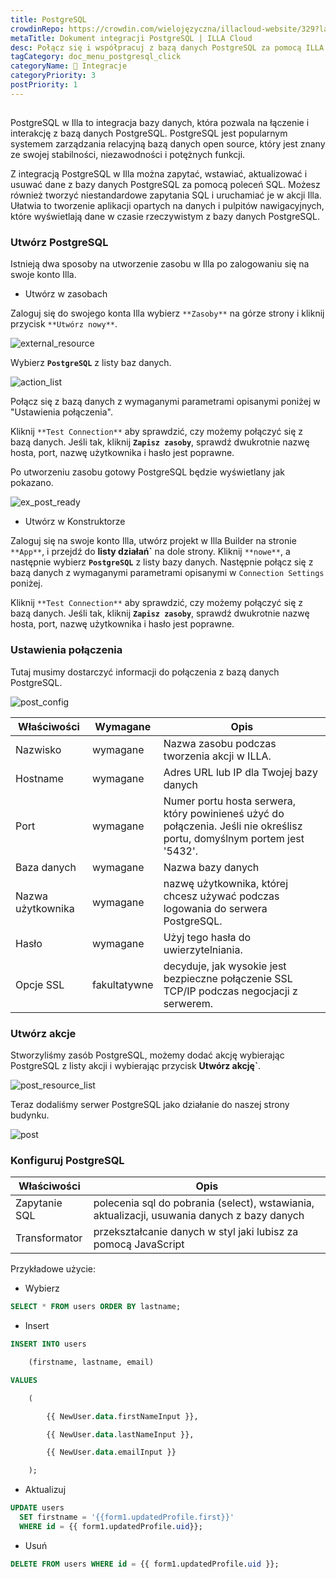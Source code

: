 ```yaml
---
title: PostgreSQL
crowdinRepo: https://crowdin.com/wielojęzyczna/illacloud-website/329?languages=pl&filter=basic&value=0
metaTitle: Dokument integracji PostgreSQL | ILLA Cloud
desc: Połącz się i współpracuj z bazą danych PostgreSQL za pomocą ILLA Cloud. Twórz aplikacje, które mogą zapytać, manipulować i wizualizować dane. Automatyzacja i optymalizacja przepływu danych.
tagCategory: doc_menu_postgresql_click
categoryName: 🔨 Integracje
categoryPriority: 3
postPriority: 1
---
```


## <h2 hidden>Co to jest PostgreSQL?</h2>

PostgreSQL w Illa to integracja bazy danych, która pozwala na łączenie i interakcję z bazą danych PostgreSQL. PostgreSQL jest popularnym systemem zarządzania relacyjną bazą danych open source, który jest znany ze swojej stabilności, niezawodności i potężnych funkcji.

Z integracją PostgreSQL w Illa można zapytać, wstawiać, aktualizować i usuwać dane z bazy danych PostgreSQL za pomocą poleceń SQL. Możesz również tworzyć niestandardowe zapytania SQL i uruchamiać je w akcji Illa. Ułatwia to tworzenie aplikacji opartych na danych i pulpitów nawigacyjnych, które wyświetlają dane w czasie rzeczywistym z bazy danych PostgreSQL.

### Utwórz PostgreSQL

Istnieją dwa sposoby na utworzenie zasobu w Illa po zalogowaniu się na swoje konto Illa.

-   Utwórz w zasobach

Zaloguj się do swojego konta Illa wybierz `**Zasoby**` na górze strony i kliknij przycisk `**Utwórz nowy**`.

![external_resource](https://cdn.illacloud.com/official-website/img/docs/external_resource.png)

Wybierz **`PostgreSQL`** z listy baz danych.

![action_list](https://cdn.illacloud.com/official-website/img/docs/action_list.png)

Połącz się z bazą danych z wymaganymi parametrami opisanymi poniżej w "Ustawienia połączenia".

Kliknij `**Test Connection**` aby sprawdzić, czy możemy połączyć się z bazą danych. Jeśli tak, kliknij **`Zapisz zasoby`**, sprawdź dwukrotnie nazwę hosta, port, nazwę użytkownika i hasło jest poprawne.

Po utworzeniu zasobu gotowy PostgreSQL będzie wyświetlany jak pokazano.

![ex_post_ready](https://cdn.illacloud.com/official-website/img/docs/ex_post_ready.png)

-   Utwórz w Konstruktorze

Zaloguj się na swoje konto Illa, utwórz projekt w Illa Builder na stronie `**App**`, i przejdź do **listy działań\`** na dole strony. Kliknij `**nowe**`, a następnie wybierz **`PostgreSQL`** z listy bazy danych. Następnie połącz się z bazą danych z wymaganymi parametrami opisanymi w `Connection Settings` poniżej.

Kliknij `**Test Connection**` aby sprawdzić, czy możemy połączyć się z bazą danych. Jeśli tak, kliknij **`Zapisz zasoby`**, sprawdź dwukrotnie nazwę hosta, port, nazwę użytkownika i hasło jest poprawne.

### Ustawienia połączenia

Tutaj musimy dostarczyć informacji do połączenia z bazą danych PostgreSQL.

![post_config](https://cdn.illacloud.com/official-website/img/docs/post_config.png)

| Właściwości          | Wymagane     | Opis                                                                                                                         |
| -------------------- | ------------ | ---------------------------------------------------------------------------------------------------------------------------- |
| Nazwisko             | wymagane     | Nazwa zasobu podczas tworzenia akcji w ILLA.                                                                                 |
| Hostname             | wymagane     | Adres URL lub IP dla Twojej bazy danych                                                                                      |
| Port                 | wymagane     | Numer portu hosta serwera, który powinieneś użyć do połączenia. Jeśli nie określisz portu, domyślnym portem jest '5432'.     |
| Baza danych          | wymagane     | Nazwa bazy danych                                                                                                            |
| Nazwa użytkownika    | wymagane     | nazwę użytkownika, której chcesz używać podczas logowania do serwera PostgreSQL.                                             |
| Hasło                | wymagane     | Użyj tego hasła do uwierzytelniania.                                                                                         |
| Opcje SSL            | fakultatywne | decyduje, jak wysokie jest bezpieczne połączenie SSL TCP/IP podczas negocjacji z serwerem.                                   |

### Utwórz akcje

Stworzyliśmy zasób PostgreSQL, możemy dodać akcję wybierając PostgreSQL z listy akcji i wybierając przycisk **Utwórz akcję\`**.

![post_resource_list](https://cdn.illacloud.com/official-website/img/docs/post_resource_list.png)

Teraz dodaliśmy serwer PostgreSQL jako działanie do naszej strony budynku.

![post](https://cdn.illacloud.com/official-website/img/docs/post.png)

### Konfiguruj PostgreSQL

| Właściwości     | Opis                                                                                        |
| --------------- | ------------------------------------------------------------------------------------------- |
| Zapytanie SQL   | polecenia sql do pobrania (select), wstawiania, aktualizacji, usuwania danych z bazy danych |
| Transformator   | przekształcanie danych w styl jaki lubisz za pomocą JavaScript                              |

Przykładowe użycie:

-   Wybierz

```sql
SELECT * FROM users ORDER BY lastname;
```

-   Insert

```sql
INSERT INTO users

	(firstname, lastname, email)

VALUES

	(

		{{ NewUser.data.firstNameInput }},

		{{ NewUser.data.lastNameInput }},

		{{ NewUser.data.emailInput }}

	);
```

-   Aktualizuj

```sql
UPDATE users
  SET firstname = '{{form1.updatedProfile.first}}'
  WHERE id = {{ form1.updatedProfile.uid}};
```

-   Usuń

```sql
DELETE FROM users WHERE id = {{ form1.updatedProfile.uid }};
```
